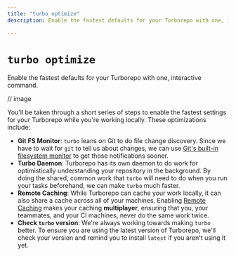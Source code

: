 ```yaml
---
title: "turbo optimize"
description: Enable the fastest defaults for your Turborepo with one, interactive command.

---
```


# `turbo optimize`

Enable the fastest defaults for your Turborepo with one, interactive command.

// image

You'll be taken through a short series of steps to enable the fastest settings for your Turborepo while you're working locally. These optimizations include:

- **Git FS Monitor**: `turbo` leans on Git to do file change discovery. Since we have to wait for `git` to tell us about changes, we can use [Git's built-in filesystem monitor](https://git-scm.com/docs/git-fsmonitor--daemon) to get those notifications sooner.
- **Turbo Daemon**: Turborepo has its own daemon to do work for optimistically understanding your repository in the background. By doing the shared, common work that `turbo` will need to do when you run your tasks beforehand, we can make `turbo` much faster.
- **Remote Caching**: While Turborepo can cache your work locally, it can also share a cache across all of your machines. Enabling [Remote Caching](/repo/docs/core-concepts/remote-caching) makes your caching **multiplayer**, ensuring that you, your teammates, and your CI machines, never do the same work twice.
- **Check `turbo` version**: We're always working towards making `turbo` better. To ensure you are using the latest version of Turborepo, we'll check your version and remind you to install `latest` if you aren't using it yet.
